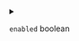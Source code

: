 
<details>
<summary>

`enabled`  <span class="config-field-type">boolean</span> 

</summary>

Enabled can be used to enable the ssh server within the container. By default,
DevSpace will generate the required keys and create an entry in your ~/.ssh/config
for this container that can be used via `ssh dev-config-name.dev-project-name.devspace`

</details>
